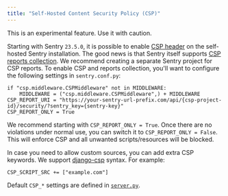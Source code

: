 ```yaml
---
title: "Self-Hosted Content Security Policy (CSP)"
---
```


<Alert level="warning">
  This is an experimental feature. Use it with caution.
</Alert>

Starting with Sentry `23.5.0`, it is possible to enable [CSP header](https://developer.mozilla.org/en-US/docs/Web/HTTP/CSP) on the self-hosted Sentry installation. The good news is that Sentry itself supports [CSP reports collection](https://docs.sentry.io/product/security-policy-reporting/). We recommend creating a separate Sentry project for CSP reports. To enable CSP and reports collection, you'll want to configure the following settings in `sentry.conf.py`:

```
if "csp.middleware.CSPMiddleware" not in MIDDLEWARE:
    MIDDLEWARE = ("csp.middleware.CSPMiddleware",) + MIDDLEWARE
CSP_REPORT_URI = "https://your-sentry-url-prefix.com/api/{csp-project-id}/security/?sentry_key={sentry-key}"
CSP_REPORT_ONLY = True
```

We recommend starting with `CSP_REPORT_ONLY = True`. Once there are no violations under normal use, you can switch it to `CSP_REPORT_ONLY = False`. This will enforce CSP and all unwanted scripts/resources will be blocked.

In case you need to allow custom sources, you can add extra CSP keywords. We support [django-csp](https://django-csp.readthedocs.io/en/latest/configuration.html) syntax. For example:

```
CSP_SCRIPT_SRC += ["example.com"]
```

Default `CSP_*` settings are defined in [`server.py`](https://github.com/getsentry/sentry/blob/master/src/sentry/conf/server.py).
